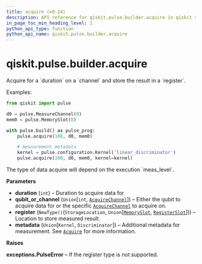 ```yaml
---
title: acquire (v0.24)
description: API reference for qiskit.pulse.builder.acquire in qiskit v0.24
in_page_toc_min_heading_level: 1
python_api_type: function
python_api_name: qiskit.pulse.builder.acquire
---
```


<span id="qiskit-pulse-builder-acquire" />

# qiskit.pulse.builder.acquire

<Function id="qiskit.pulse.builder.acquire" isDedicatedPage={true} github="https://github.com/qiskit/qiskit/tree/stable/0.16/qiskit/pulse/builder.py" signature="acquire(duration, qubit_or_channel, register, **metadata)">
  Acquire for a `duration` on a `channel` and store the result in a `register`.

  Examples:

  ```python
  from qiskit import pulse

  d0 = pulse.MeasureChannel(0)
  mem0 = pulse.MemorySlot(0)

  with pulse.build() as pulse_prog:
      pulse.acquire(100, d0, mem0)

      # measurement metadata
      kernel = pulse.configuration.Kernel('linear_discriminator')
      pulse.acquire(100, d0, mem0, kernel=kernel)
  ```

  <Admonition title="Note" type="note">
    The type of data acquire will depend on the execution `meas_level`.
  </Admonition>

  **Parameters**

  *   **duration** (`int`) – Duration to acquire data for
  *   **qubit\_or\_channel** (`Union`\[`int`, [`AcquireChannel`](qiskit.pulse.channels#acquirechannel "qiskit.pulse.channels.AcquireChannel")]) – Either the qubit to acquire data for or the specific [`AcquireChannel`](qiskit.pulse.channels#acquirechannel "qiskit.pulse.channels.AcquireChannel") to acquire on.
  *   **register** (`NewType()`(`StorageLocation`, `Union`\[[`MemorySlot`](qiskit.pulse.channels#memoryslot "qiskit.pulse.channels.MemorySlot"), [`RegisterSlot`](qiskit.pulse.channels#registerslot "qiskit.pulse.channels.RegisterSlot")])) – Location to store measured result.
  *   **metadata** (`Union`\[`Kernel`, `Discriminator`]) – Additional metadata for measurement. See [`Acquire`](qiskit.pulse.instructions.Acquire "qiskit.pulse.instructions.Acquire") for more information.

  **Raises**

  **exceptions.PulseError** – If the register type is not supported.
</Function>

